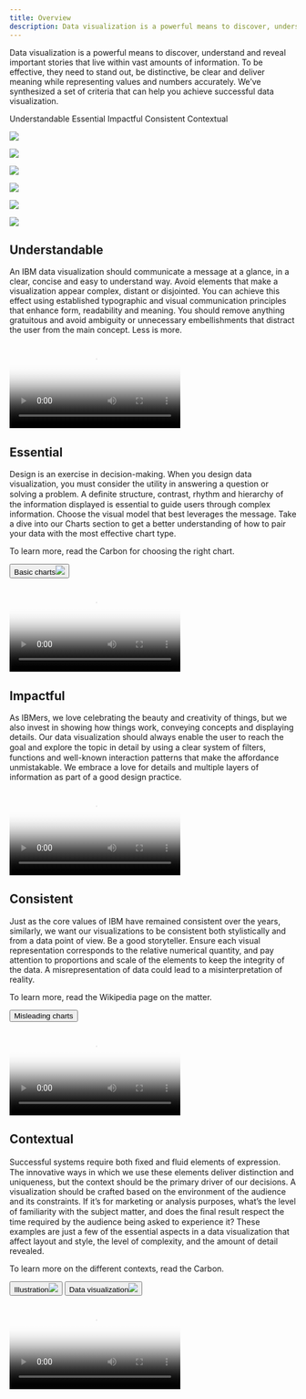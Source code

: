 ```yaml
---
title: Overview
description: Data visualization is a powerful means to discover, understand and reveal important stories that live within vast amounts of information. To be effective, they need to stand out, be distinctive, be clear and deliver meaning while representing values and numbers accurately. We’ve synthesized a set of criteria that can help you achieve successful data visualization.
---
```




<PageDescription>

Data visualization is a powerful means to discover, understand and reveal important stories that live within vast amounts of information. To be effective, they need to stand out, be distinctive, be clear and deliver meaning while representing values and numbers accurately. We’ve synthesized a set of criteria that can help you achieve successful data visualization.
</PageDescription>

<AnchorLinks>
  <AnchorLink>Understandable</AnchorLink>
  <AnchorLink>Essential</AnchorLink>
  <AnchorLink>Impactful</AnchorLink>
  <AnchorLink>Consistent</AnchorLink>
  <AnchorLink>Contextual</AnchorLink>
</AnchorLinks>


<Row className="gallery-row-padding">
<Column colMd={2} colLg={4}>

![](./images/Usage/IBM_Digital_Analytics.png)

</Column>
<Column colMd={4} colLg={8}>

![](./images/Usage/Cloud_database_ok.png)

</Column>

</Row>
<Row className="gallery-row-padding">

<Column colMd={4} colLg={8}>

![](./images/Usage/IBM_US_Open_Digital_ok.png)

</Column>
<Column colMd={2} colLg={4}>

![](./images/Usage/IBM_Watson_Discovery_Demo_ok.png)

</Column>

</Row>


<Row className="gallery-row-padding">
<Column colMd={4} colLg={8}>

![](./images/Usage/optimization_rates.png)

</Column>
<Column colMd={2} colLg={4}>

![](./images/Usage/IoT_investment_area_ok.png)

</Column>
</Row>



## Understandable

An IBM data visualization should communicate a message at a glance, in a clear, concise and easy to understand way. Avoid elements that make a visualization appear complex, distant or disjointed. You can achieve this effect using established typographic and visual communication principles that enhance form, readability and meaning. You should remove anything gratuitous and avoid ambiguity or unnecessary embellishments that distract the user from the main concept. Less is more.

<Row>
<Column colMd={5} colLg={8}>

<Video
  src="/images/Design/understandable/understandable_video.mp4"
  poster={understandableVideo}
/>

</Column>
</Row>

## Essential

<Row>
<Column colMd={5} colLg={8}>

Design is an exercise in decision-making. When you design data visualization, you must consider the utility in answering a question or solving a problem. A deﬁnite structure, contrast, rhythm and hierarchy of the information displayed is essential to guide users through complex information. Choose the visual model that best leverages the message. Take a dive into our Charts section to get a better understanding of how to pair your data with the most effective chart type.
</Column>
<Column colMd={2} colLg={3}  className="hide-mobile">

<div className="aside-button-container">

<p>To learn more, read the Carbon for choosing the right chart.</p>

<Button kind="danger-primary" >Basic charts<img class="bx--btn__icon" src={favicon}/></Button>

</div>

</Column>
</Row>


<Row>
<Column colMd={5} colLg={8}>

<Video
  src="/images/Design/essential/essential.mp4"
  poster={essentialCover}
/>

</Column>
</Row>

## Impactful

As IBMers, we love celebrating the beauty and creativity of things, but we also invest in showing how things work, conveying concepts and displaying details. Our data visualization should always enable the user to reach the goal and explore the topic in detail by using a clear system of ﬁlters, functions and well-known interaction patterns that make the affordance unmistakable. We embrace a love for details and multiple layers of information as part of a good design practice.


<Row>
<Column colMd={5} colLg={8}>

<Video
  src="/images/Design/impactful/impactfulVideo.mp4"
  poster={impactfulCover}
/>

</Column>
</Row>

## Consistent

<Row>
<Column colMd={5} colLg={8}>

Just as the core values of IBM have remained consistent over the years, similarly, we want our visualizations to be consistent both stylistically and from a data point of view. Be a good storyteller. Ensure each visual representation corresponds to the relative numerical quantity, and pay attention to proportions and scale of the elements to keep the integrity of the data. A misrepresentation of data could lead to a misinterpretation of reality.
</Column>
<Column colMd={2} colLg={3}  className="hide-mobile">

<div className="aside-button-container">

<p>To learn more, read the Wikipedia page on the matter.</p>

<Button kind="danger-primary">Misleading charts</Button>

</div>

</Column>
</Row>


<Row>
<Column colMd={5} colLg={8}>

<Video
  src="/images/Design/consistent/consistentVideo.mp4"
  poster={consistentCover}
/>

</Column>
</Row>

## Contextual

<Row>
<Column colMd={5} colLg={8}>

Successful systems require both ﬁxed and fluid elements of expression. The innovative ways in which we use these elements deliver distinction and uniqueness, but the context should be the primary driver of our decisions. A visualization should be crafted based on the environment of the audience and its constraints. If it’s for marketing or analysis purposes, what’s the level of familiarity with the subject matter, and does the ﬁnal result respect the time required by the audience being asked to experience it? These examples are just a few of the essential aspects in a data visualization that affect layout and style, the level of complexity, and the amount of detail revealed.
</Column>
<Column colMd={2} colLg={3}  className="hide-mobile">

<div className="aside-button-container">

<p>To learn more on the different contexts, read the Carbon.</p>

<Button kind="danger-primary">Illustration<img class="bx--btn__icon" src={favicon}/></Button>
<Button kind="danger-primary">Data visualization<img class="bx--btn__icon" src={favicon}/></Button>
</div>

</Column>
</Row>


<Row>
<Column colMd={5} colLg={8}>

<Video
  src="/images/Design/contextual/contextualvideo.mp4"
  poster={contextualCover}
/>

</Column>
</Row>
